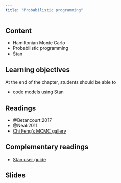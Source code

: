 ```yaml
---
title: "Probabilistic programming"
---
```



## Content

- Hamiltonian Monte Carlo
- Probabilistic programming
- Stan

## Learning objectives

At the end of the chapter, students should be able to

- code models using Stan



## Readings

- @Betancourt:2017
- @Neal:2011
- [Chi Feng's MCMC gallery](http://chi-feng.github.io/mcmc-demo/)


## Complementary readings


- [Stan user guide](https://mc-stan.org/docs/stan-users-guide/)


## Slides

<!--
<p class="text-center"><a class="btn btn-success btn-lg" target="_blank" href="../slides/bayesmod-slides7.html">{{< fa arrow-up-right-from-square >}} &ensp;View all slides in new window</a> <a class="btn btn-success btn-lg" target="_blank" href="../slides/bayesmod-slides7.pdf" role="button">{{< fa file-pdf >}} &ensp;Download PDF of all slides</a></p>


<div class="ratio ratio-16x9">
<iframe class="slide-deck" src="../slides/bayesmod-slides7.html"></iframe>
</div>

-->
